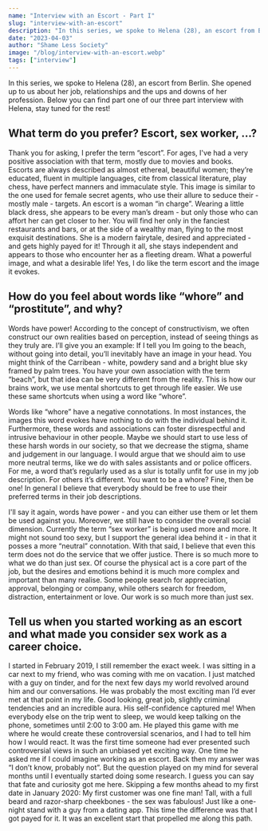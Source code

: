 ---
name: "Interview with an Escort - Part I"
slug: "interview-with-an-escort"
description: "In this series, we spoke to Helena (28), an escort from Berlin. She opened up to us about her job, relationships and the ups and downs of her profession. Below you can find part one of our three part interview with Helena, stay tuned for the rest!"
date: "2023-04-03"
author: "Shame Less Society"
image: "/blog/interview-with-an-escort.webp"
tags: ["interview"]
---

In this series, we spoke to Helena (28), an escort from Berlin. She opened up to us about her job, relationships and the ups and downs of her profession. Below you can find part one of our three part interview with Helena, stay tuned for the rest!

## What term do you prefer? Escort, sex worker, …?

Thank you for asking, I prefer the term “escort”. For ages, I've had a very positive association with that term, mostly due to movies and books. Escorts are always described as almost ethereal, beautiful women; they’re educated, fluent in multiple languages, cite from classical literature, play chess, have perfect manners and immaculate style. This image is similar to the one used for female secret agents, who use their allure to seduce their - mostly male - targets. An escort is a woman “in charge”. Wearing a little black dress, she appears to be every man’s dream - but only those who can affort her can get closer to her. You will find her only in the fanciest restaurants and bars, or at the side of a wealthy man, flying to the most exquisit destinations. She is a modern fairytale, desired and appreciated - and gets highly payed for it! Through it all, she stays independent and appears to those who encounter her as a fleeting dream. What a powerful image, and what a desirable life! Yes, I do like the term escort and the image it evokes.

## How do you feel about words like “whore” and “prostitute”, and why?

Words have power! According to the concept of constructivism, we often construct our own realities based on perception, instead of seeing things as they truly are. I’ll give you an example: If I tell you Im going to the beach, without going into detail, you’ll inevitably have an image in your head. You might think of the Carribean - white, powdery sand and a bright blue sky framed by palm trees. You have your own association with the term “beach”, but that idea can be very different from the reality. This is how our brains work, we use mental shortcuts to get through life easier. We use these same shortcuts when using a word like “whore”.

Words like “whore” have a negative connotations. In most instances, the images this word evokes have nothing to do with the individual behind it. Furthermore, these words and associations can foster disrespectful and intrusive behaviour in other people. Maybe we should start to use less of these harsh words in our society, so that we decrease the stigma, shame and judgement in our language. I would argue that we should aim to use more neutral terms, like we do with sales assistants and or police officers. For me, a word that’s regularly used as a slur is totally unfit for use in my job description. For others it’s different. You want to be a whore? Fine, then be one! In general I believe that everybody should be free to use their preferred terms in their job descriptions.

I'll say it again, words have power - and you can either use them or let them be used against you. Moreover, we still have to consider the overall social dimension. Currently the term “sex worker” is being used more and more. It might not sound too sexy, but I support the general idea behind it - in that it posses a more “neutral” connotation. With that said, I believe that even this term does not do the service that we offer justice. There is so much more to what we do than just sex. Of course the physical act is a core part of the job, but the desires and emotions behind it is much more complex and important than many realise. Some people search for appreciation, approval, belonging or company, while others search for freedom, distraction, entertainment or love. Our work is so much more than just sex.

## Tell us when you started working as an escort and what made you consider sex work as a career choice.

I started in February 2019, I still remember the exact week. I was sitting in a car next to my friend, who was coming with me on vacation. I just matched with a guy on tinder, and for the next few days my world revolved around him and our conversations. He was probably the most exciting man I’d ever met at that point in my life. Good looking, great job, slightly criminal tendencies and an incredible aura. His self-confidence captured me! When everybody else on the trip went to sleep, we would keep talking on the phone, sometimes until 2:00 to 3:00 am. He played this game with me where he would create these controversial scenarios, and I had to tell him how I would react. It was the first time someone had ever presented such controversial views in such an unbiased yet exciting way. One time he asked me if I could imagine working as an escort. Back then my answer was “I don’t know, probably not”. But the question played on my mind for several months until I eventually started doing some research. I guess you can say that fate and curiosity got me here. Skipping a few months ahead to my first date in January 2020: My first customer was one fine man! Tall, with a full beard and razor-sharp cheekbones - the sex was fabulous! Just like a one-night stand with a guy from a dating app. This time the difference was that I got payed for it. It was an excellent start that propelled me along this path.
